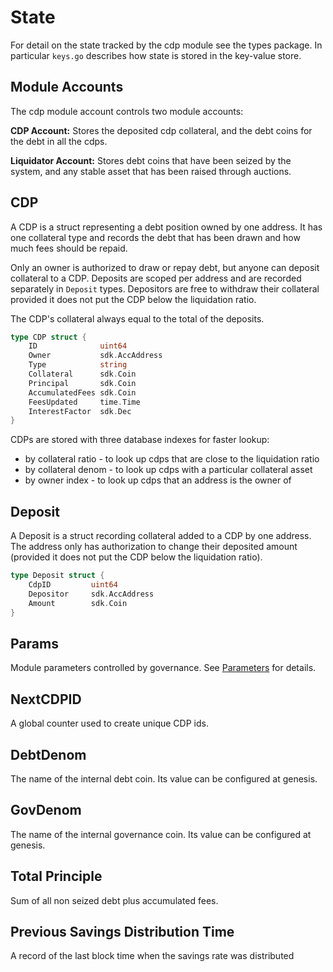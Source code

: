 
# State

For detail on the state tracked by the cdp module see the types package. In particular `keys.go` describes how state is stored in the key-value store.

## Module Accounts

The cdp module account controls two module accounts:

**CDP Account:** Stores the deposited cdp collateral, and the debt coins for the debt in all the cdps.

**Liquidator Account:** Stores debt coins that have been seized by the system, and any stable asset that has been raised through auctions.

## CDP

A CDP is a struct representing a debt position owned by one address. It has one collateral type and records the debt that has been drawn and how much fees should be repaid.

Only an owner is authorized to draw or repay debt, but anyone can deposit collateral to a CDP. Deposits are scoped per address and are recorded separately in `Deposit` types. Depositors are free to withdraw their collateral provided it does not put the CDP below the liquidation ratio.

The CDP's collateral always equal to the total of the deposits.

```go
type CDP struct {
    ID              uint64
    Owner           sdk.AccAddress
    Type            string
    Collateral      sdk.Coin
    Principal       sdk.Coin
    AccumulatedFees sdk.Coin
    FeesUpdated     time.Time
    InterestFactor  sdk.Dec
}
```

CDPs are stored with three database indexes for faster lookup:

- by collateral ratio - to look up cdps that are close to the liquidation ratio
- by collateral denom - to look up cdps with a particular collateral asset
- by owner index - to look up cdps that an address is the owner of

## Deposit

A Deposit is a struct recording collateral added to a CDP by one address. The address only has authorization to change their deposited amount (provided it does not put the CDP below the liquidation ratio).

```go
type Deposit struct {
    CdpID         uint64
    Depositor     sdk.AccAddress
    Amount        sdk.Coin
}
```

## Params

Module parameters controlled by governance. See [Parameters](params) for details.

## NextCDPID

A global counter used to create unique CDP ids.

## DebtDenom

The name of the internal debt coin. Its value can be configured at genesis.

## GovDenom

The name of the internal governance coin. Its value can be configured at genesis.

## Total Principle

Sum of all non seized debt plus accumulated fees.

## Previous Savings Distribution Time

A record of the last block time when the savings rate was distributed

